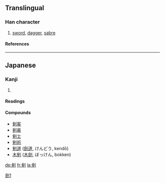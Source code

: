 {{see|劍}}

==Translingual==
===Han character===
{{Han char|rn=18|rad=刀|as=08|sn=10|four=|canj=人人中弓 (OOLN), X人人中弓 (XOOLN)}}
# [[sword]], [[dagger]], [[sabre]]
====References====
{{Han ref|kx=0141.411|dkj=02076|dj=0321.130|hdz=10345.040|uh=5263|ud=21091}}
----
==Japanese==
===Kanji===
{{ja-kanji|grade=c|rs=刀08}}
# {{defn|Japanese}} 
====Readings====
{{ja-readings|on=[[けん]] (ken)|kun=[[つるぎ]] (tsurugi)}}

====Compounds====
*[[剣客]]
*[[剣豪]]
*[[剣士]]
*[[剣術]]
*[[剣道]] ([[劍道]], けんどう, kendō)
*[[木剣]] ([[木劍]], ぼっけん, bokken)

[[Category:CJKV characters simplified differently in Japan and China|劍1]]

[[de:剣]]
[[fr:剣]]
[[la:剣]]